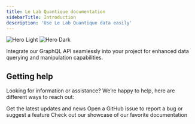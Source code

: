 ```yaml
---
title: Le Lab Quantique documentation
sidebarTitle: Introduction
description: 'Use Le Lab Quantique data easily'
---
```


<img
  className="block dark:hidden"
  src="/images/hero.webp"
  alt="Hero Light"
/>
<img
  className="hidden dark:block"
  src="/images/hero.webp"
  alt="Hero Dark"
/>

<CardGroup cols={1}>
  <Card
    title="Start"
    icon="play"
    href="api-reference/graphql/wordpress/overview"
  >
    Integrate our GraphQL API seamlessly into your project for enhanced data querying and manipulation capabilities.
  </Card>
</CardGroup>

## Getting help

Looking for information or assistance? We’re happy to help, here are different ways to reach out:

<CardGroup cols={2}>
  <Card
    title="Follow us on Linkedin"
    icon="linkedin"
    href="https://www.linkedin.com/company/lelabquantique/"
  >
    Get the latest updates and news
  </Card>
  <Card
    title="Give us a start on GitHub"
    icon="star"
    href="https://github.com/Le-Lab-Quantique/docs"
  >
    Open a GitHub issue to report a bug or suggest a feature
  </Card>
  <Card
    title="Shoot us an email"
    icon="envelope"
    href="mailto:kenzo@lelabquantique.com"
  >
    Check out our showcase of our favorite documentation
  </Card>
</CardGroup>
